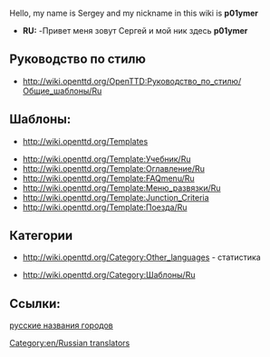 Hello, my name is Sergey and my nickname in this wiki is '''p01ymer'''
*'''RU:''' -Привет меня зовут Сергей и мой ник здесь '''p01ymer'''
[[Category:en/Russian translators]]
==Руководство по стилю==
*http://wiki.openttd.org/OpenTTD:Руководство_по_стилю/Общие_шаблоны/Ru

==Шаблоны:==
*http://wiki.openttd.org/Templates 

*http://wiki.openttd.org/Template:Учебник/Ru 
*http://wiki.openttd.org/Template:Оглавление/Ru
*http://wiki.openttd.org/Template:FAQmenu/Ru
*http://wiki.openttd.org/Template:Меню_развязки/Ru
*http://wiki.openttd.org/Template:Junction_Criteria
*http://wiki.openttd.org/Template:Поезда/Ru

==Категории==
*http://wiki.openttd.org/Category:Other_languages - статистика

*http://wiki.openttd.org/Category:Шаблоны/Ru
==Ссылки:==
[http://grfcrawler.tt-forums.net/details.php?do=details&id=179 русские названия городов]